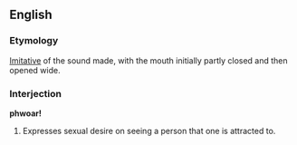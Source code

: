 ==English==
===Etymology===
[[Imitative]] of the sound made, with the mouth initially partly closed and then opened wide.

===Interjection===
'''phwoar!'''

#Expresses sexual desire on seeing a person that one is attracted to.